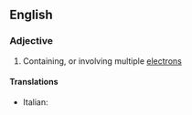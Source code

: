 ==English==

===Adjective===
{{en-adj}}

# {{context|chemistry|physics|lang=en}} Containing, or involving multiple [[electron]]s

====Translations====
{{trans-top|involving multiple electrons}}
* Italian: {{t|it|multielettronico}}
{{trans-mid}}
{{trans-bottom}}